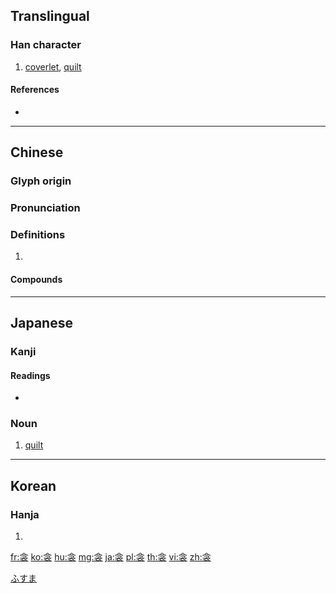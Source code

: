 {{character info/new}}
==Translingual==

===Han character===
{{Han char|rn=145|rad=衣|as=04|sn=10|four=80732|canj=OINV|ids=⿱今衣}}

# [[coverlet]], [[quilt]]

====References====
* {{Han ref|kx=1113.040|dkj=34147|dj=1578.190|hdz=53076.050|uh=887E|ud=34942|bh=D3DA|bd=54234}}

----

==Chinese==
{{zh-forms}}

===Glyph origin===
{{Han etym}}

===Pronunciation===
{{zh-pron
|m=qīn
|c=kam1
|mc=y
|oc=y
|cat=
}}

===Definitions===
{{zh-hanzi}}

# {{rfdef|zh}}

====Compounds====
{{zh-der|共衾|同衾共枕|同衾幬|單衾|大衾長枕|夷衾|孤衾獨枕|扇枕溫衾|枕冷衾寒|繡衾|翡翠衾|衣衾|衾單|衾寒枕冷|衾影無慚|衾枕|衾枕之樂|衾衽|衾裯|衾褥妝奩|錦衾|鴛衾}}

----

==Japanese==
{{wikipedia|lang=ja}}

===Kanji===
{{ja-kanji|grade=|rs=衣04}}

====Readings====
* {{ja-readings|on=[[きん]] (kin)|kun=[[ふすま]] (fusuma)|nanori=}}

===Noun===
{{ja-noun|ふすま}}

# {{lb|ja|archaic|sort=ふすま}} [[quilt]]

[[Category:ja:Bedding|ふすま]]

----

==Korean==

===Hanja===
{{ko-hanja|hangeul=금|eumhun=|rv=geum|mr=kŭm|y=kum}}

# {{defn|lang=ko|sort=衣04}}

[[fr:衾]]
[[ko:衾]]
[[hu:衾]]
[[mg:衾]]
[[ja:衾]]
[[pl:衾]]
[[th:衾]]
[[vi:衾]]
[[zh:衾]]